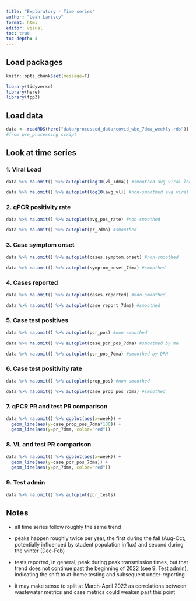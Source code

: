 ```yaml
---
title: "Exploratory - Time series"
author: "Leah Lariscy"
format: html
editor: visual
toc: true
toc-depth: 4
---
```


## Load packages

```r
knitr::opts_chunk$set(message=F)
```

```r
library(tidyverse)
library(here)
library(fpp3)
```

## Load data

```r
data <- readRDS(here("data/processed_data/covid_wbe_7dma_weekly.rds"))
#from pre_processing script
```

## Look at time series

### 1. Viral Load

```r
data %>% na.omit() %>% autoplot(log10(vl_7dma)) #smoothed avg viral load

data %>% na.omit() %>% autoplot(log10(avg_vl)) #non-smoothed avg viral load

```

### 2. qPCR positivity rate

```r
data %>% na.omit() %>% autoplot(avg_pos_rate) #non-smoothed

data %>% na.omit() %>% autoplot(pr_7dma) #smoothed
```

### 3. Case symptom onset

```r
data %>% na.omit() %>% autoplot(cases.symptom.onset) #non-smoothed

data %>% na.omit() %>% autoplot(symptom_onset_7dma) #smoothed
```

### 4. Cases reported

```r
data %>% na.omit() %>% autoplot(cases.reported) #non-smoothed

data %>% na.omit() %>% autoplot(case_report_7dma) #smoothed
```

### 5. Case test positives

```r
data %>% na.omit() %>% autoplot(pcr_pos) #non-smoothed

data %>% na.omit() %>% autoplot(case_pcr_pos_7dma) #smoothed by me

data %>% na.omit() %>% autoplot(pcr_pos_7dma) #smoothed by DPH
```

### 6. Case test positivity rate

```r
data %>% na.omit() %>% autoplot(prop_pos) #non-smoothed

data %>% na.omit() %>% autoplot(case_prop_pos_7dma) #smoothed
```

### 7. qPCR PR and test PR comparison

```r
data %>% na.omit() %>% ggplot(aes(x=week)) +
  geom_line(aes(y=case_prop_pos_7dma*100)) +
  geom_line(aes(y=pr_7dma, color="red"))
```

### 8. VL and test PR comparison

```r
data %>% na.omit() %>% ggplot(aes(x=week)) +
  geom_line(aes(y=case_pcr_pos_7dma)) +
  geom_line(aes(y=pr_7dma, color="red"))
```

### 9. Test admin

```r
data %>% na.omit() %>% autoplot(pcr_tests)
```

## Notes

-   all time series follow roughly the same trend

-   peaks happen roughly twice per year, the first during the fall (Aug-Oct, potentially influenced by student population influx) and second during the winter (Dec-Feb)

-   tests reported, in general, peak during peak transmission times, but that trend does not continue past the beginning of 2022 (see 9. Test admin), indicating the shift to at-home testing and subsequent under-reporting

-   it may make sense to split at March-April 2022 as correlations between wastewater metrics and case metrics could weaken past this point
